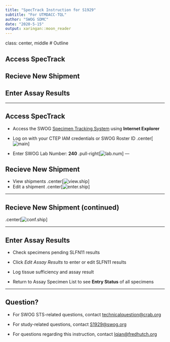 ```yaml
---
title: "SpecTrack Instruction for S1929"
subtitle: "For UTMDACC-TQL"
author: "SWOG SDMC"
date: "2020-5-15"
output: xaringan::moon_reader
---
```


class: center, middle 
# Outline

## Access SpecTrack
## Recieve New Shipment
## Enter Assay Results

---

## Access SpecTrack
- Access the SWOG [Specimen Tracking System](https://crawb.crab.org/SpecTrack/Logon.aspx) using **Internet Explorer**

- Log on with your CTEP IAM credentials or SWOG Roster ID
.center[![main](images/01 STS Main.png)]
- Enter SWOG Lab Number: **240**
.pull-right[![lab.num](images/02 Enter SWOG Lab Number Cropped.png)]
---

## Recieve New Shipment
- View shipments
.center[![view.ship](images/03 View unreceived shipments.png)]
- Edit a shipment
.center[![enter.ship](images/04 See Not Received Samples 2.png)]

---

## Recieve New Shipment (continued)

.center[![conf.ship](images/confirm shipment.gif)]

---

## Enter Assay Results

- Check specimens pending SLFN11 results

- Click _Edit Assay Results_ to enter or edit SLFN11 results

- Log tissue sufficiency and assay result

- Return to Assay Specimen List to see **Entry Status** of all specimens

---

## Question?

- For SWOG STS-related questions, contact <technicalquestion@crab.org>

- For study-related questions, contact <S1929@swog.org>

- For questions regarding this instruction, contact <lqian@fredhutch.org>
